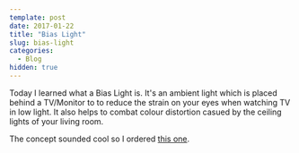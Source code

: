 ```yaml
---
template: post
date: 2017-01-22
title: "Bias Light"
slug: bias-light
categories:
  - Blog
hidden: true
---
```


Today I learned what a Bias Light is. It's an ambient light which is placed behind a TV/Monitor to to reduce the strain on your eyes when watching TV in low light. It also helps to combat colour distortion casued by the ceiling lights of your living room.

The concept sounded cool so I ordered [this one](http://amzn.to/2k1hVrE).

